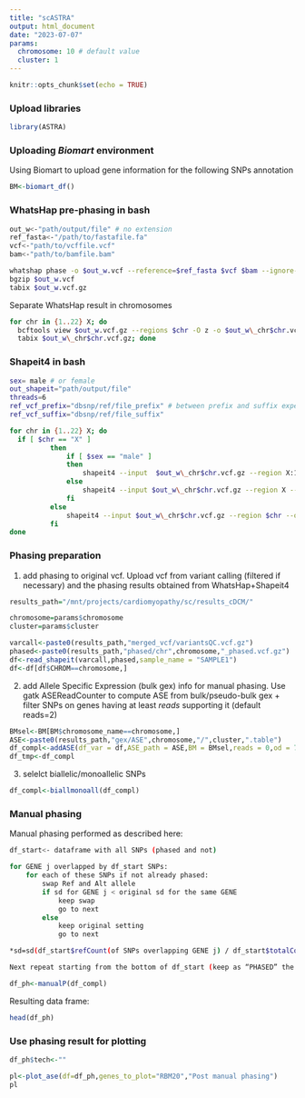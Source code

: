 ```yaml
---
title: "scASTRA"
output: html_document
date: "2023-07-07"
params: 
  chromosome: 10 # default value
  cluster: 1
---
```


```r
knitr::opts_chunk$set(echo = TRUE)
```

### Upload libraries

```r
library(ASTRA)
```

### Uploading *Biomart* environment

Using Biomart to upload gene information for the following SNPs annotation

```r
BM<-biomart_df()

```

### WhatsHap pre-phasing in bash

``` bash
out_w<-"path/output/file" # no extension
ref_fasta<-"/path/to/fastafile.fa"
vcf<-"path/to/vcffile.vcf"
bam<-"path/to/bamfile.bam"

whatshap phase -o $out_w.vcf --reference=$ref_fasta $vcf $bam --ignore-read-groups
bgzip $out_w.vcf
tabix $out_w.vcf.gz
```

Separate WhatsHap result in chromosomes

``` bash
for chr in {1..22} X; do
  bcftools view $out_w.vcf.gz --regions $chr -O z -o $out_w\_chr$chr.vcf.gz
  tabix $out_w\_chr$chr.vcf.gz; done
```

### Shapeit4 in bash

``` bash
sex= male # or female
out_shapeit="path/output/file"
threads=6
ref_vcf_prefix="dbsnp/ref/file_prefix" # between prefix and suffix expected only chrom num
ref_vcf_suffix="dbsnp/ref/file_suffix"

for chr in {1..22} X; do
  if [ $chr == "X" ]
          then
              if [ $sex == "male" ]
              then
                  shapeit4 --input  $out_w\_chr$chr.vcf.gz --region X:10000-2781479,X:155701382-156030895 --output $out_shapeit\_$chr.vcf --thread $threads --reference $ref_vcf_prefix\chr$ref_vcf_suffix
              else
                  shapeit4 --input $out_w\_chr$chr.vcf.gz --region X --output $out_shapeit\_$chr.vcf --thread $threads --reference $ref_vcf_prefix\chr$ref_vcf_suffix
              fi
          else 
              shapeit4 --input $out_w\_chr$chr.vcf.gz --region $chr --output $out_shapeit\_$chr.vcf --thread $threads --reference $ref_vcf_prefix\chr$ref_vcf_suffix
          fi
done
```

### Phasing preparation

1.  add phasing to original vcf. Upload vcf from variant calling (filtered if necessary) and the phasing results obtained from WhatsHap+Shapeit4

```r
results_path="/mnt/projects/cardiomyopathy/sc/results_cDCM/"

chromosome=params$chromosome
cluster=params$cluster

varcall<-paste0(results_path,"merged_vcf/variantsQC.vcf.gz")
phased<-paste0(results_path,"phased/chr",chromosome,"_phased.vcf.gz")
df<-read_shapeit(varcall,phased,sample_name = "SAMPLE1")
df<-df[df$CHROM==chromosome,]
```

2.  add Allele Specific Expression (bulk gex) info for manual phasing. Use gatk ASEReadCounter to compute ASE from bulk/pseudo-bulk gex + filter SNPs on genes having at least *reads* supporting it (default reads=2)

```r
BMsel<-BM[BM$chromosome_name==chromosome,]
ASE<-paste0(results_path,"gex/ASE",chromosome,"/",cluster,".table")
df_compl<-addASE(df_var = df,ASE_path = ASE,BM = BMsel,reads = 0,od = 7)
df_tmp<-df_compl

```

3.  selelct biallelic/monoallelic SNPs

```r
df_compl<-biallmonoall(df_compl)
```

### Manual phasing

Manual phasing performed as described here:

``` bash
df_start<- dataframe with all SNPs (phased and not)

for GENE j overlapped by df_start SNPs:
    for each of these SNPs if not already phased:
        swap Ref and Alt allele
        if sd for GENE j < original sd for the same GENE
            keep swap 
            go to next
        else 
            keep original setting 
            go to next

*sd=sd(df_start$refCount(of SNPs overlapping GENE j) / df_start$totalCount (of SNPs overlapping GENE j) )

Next repeat starting from the bottom of df_start (keep as “PHASED” the resulting SNPs from whatshap + shapeit4)
```

```r
df_ph<-manualP(df_compl)
```

Resulting data frame:

```r
head(df_ph)
```

### Use phasing result for plotting

```r
df_ph$tech<-""

pl<-plot_ase(df=df_ph,genes_to_plot="RBM20","Post manual phasing")
pl
```
